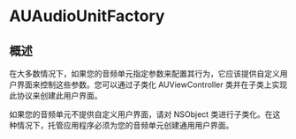 # AUAudioUnitFactory

<ToBePolishedAfterTranslation />

<OriginalSource
  title="AUAudioUnitFactory"
  url="https://developer.apple.com/documentation/audiotoolbox/auaudiounitfactory"
  summary="创建版本 3 音频单元的对象"
/>

## 概述

在大多数情况下，如果您的音频单元指定参数来配置其行为，它应该提供自定义用户界面来控制这些参数。您可以通过子类化 AUViewController 类并在子类上实现此协议来创建此用户界面。

如果您的音频单元不提供自定义用户界面，请对 NSObject 类进行子类化。在这种情况下，托管应用程序必须为您的音频单元创建通用用户界面。
